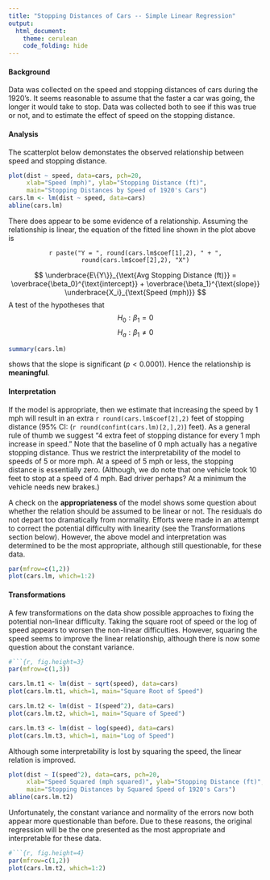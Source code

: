 ```yaml
---
title: "Stopping Distances of Cars -- Simple Linear Regression"
output: 
  html_document:
    theme: cerulean
    code_folding: hide
---
```



#### Background

Data was collected on the speed and stopping distances of cars during the 1920's. It seems reasonable to assume that the faster a car was going, the longer it would take to stop. Data was collected both to see if this was true or not, and to estimate the effect of speed on the stopping distance.

#### Analysis

The scatterplot below demonstates the observed relationship between speed and stopping distance.

```r
plot(dist ~ speed, data=cars, pch=20, 
     xlab="Speed (mph)", ylab="Stopping Distance (ft)",
     main="Stopping Distances by Speed of 1920's Cars")
cars.lm <- lm(dist ~ speed, data=cars)
abline(cars.lm)
```

There does appear to be some evidence of a relationship. Assuming the relationship is linear, the equation of the fitted line shown in the plot above is

<center>

`r paste("Y = ", round(cars.lm$coef[1],2), " + ", round(cars.lm$coef[2],2), "X")`

</center>
$$
  \underbrace{E\{Y\}}_{\text{Avg Stopping Distance (ft)}} = \overbrace{\beta_0}^{\text{intercept}} + \overbrace{\beta_1}^{\text{slope}} \underbrace{X_i}_{\text{Speed (mph)}}
$$
A test of the hypotheses that 
$$
  H_0: \beta_1 = 0
$$
$$
  H_a: \beta_1 \neq 0
$$

```r
summary(cars.lm)
```

shows that the slope is significant $(p < 0.0001)$. Hence the relationship is **meaningful**. 

#### Interpretation 

If the model is appropriate, then we estimate that increasing the speed by 1 mph will result in an extra `r round(cars.lm$coef[2],2)` feet of stopping distance (95% CI: (`r round(confint(cars.lm)[2,],2)`) feet). As a general rule of thumb we suggest "4 extra feet of stopping distance for every 1 mph increase in speed." Note that the baseline of 0 mph actually has a negative stopping distance. Thus we restrict the interpretability of the model to speeds of 5 or more mph. At a speed of 5 mph or less, the stopping distance is essentially zero. (Although, we do note that one vehicle took 10 feet to stop at a speed of 4 mph. Bad driver perhaps? At a minimum the vehicle needs new brakes.)

A check on the **appropriateness** of the model shows some question about whether the relation should be assumed to be linear or not. The residuals do not depart too dramatically from normality. Efforts were made in an attempt to correct the potential difficulty with linearity (see the Transformations section below). However, the above model and interpretation was determined to be the most appropriate, although still questionable, for these data.

```r
par(mfrow=c(1,2))
plot(cars.lm, which=1:2)
```

#### Transformations

A few transformations on the data show possible approaches to fixing the potential non-linear difficulty. Taking the square root of speed or the log of speed appears to worsen the non-linear difficulties. However, squaring the speed seems to improve the linear relationship, although there is now some question about the constant variance.

```r
#```{r, fig.height=3}
par(mfrow=c(1,3))

cars.lm.t1 <- lm(dist ~ sqrt(speed), data=cars)
plot(cars.lm.t1, which=1, main="Square Root of Speed")

cars.lm.t2 <- lm(dist ~ I(speed^2), data=cars)
plot(cars.lm.t2, which=1, main="Square of Speed")

cars.lm.t3 <- lm(dist ~ log(speed), data=cars)
plot(cars.lm.t3, which=1, main="Log of Speed")
```

Although some interpretability is lost by squaring the speed, the linear relation is improved.

```r
plot(dist ~ I(speed^2), data=cars, pch=20, 
     xlab="Speed Squared (mph squared)", ylab="Stopping Distance (ft)",
     main="Stopping Distances by Squared Speed of 1920's Cars")
abline(cars.lm.t2)
```

Unfortunately, the constant variance and normality of the errors now both appear more questionable than before. Due to these reasons, the original regression will be the one presented as the most appropriate and interpretable for these data.

```r
#```{r, fig.height=4}
par(mfrow=c(1,2))
plot(cars.lm.t2, which=1:2)
```

